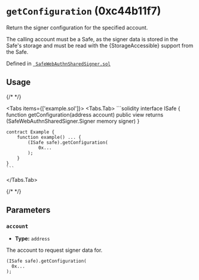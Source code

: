 

<LegacyCallout />

# `getConfiguration` (0xc44b11f7)



Return the signer configuration for the specified account.

The calling account must be a Safe, as the signer data is stored in the Safe's storage
and must be read with the \{StorageAccessible\} support from the Safe.




Defined in [` SafeWebAuthnSharedSigner.sol`](https://github.com/safe-global/safe-modules/tree/passkey/v0.2.1/modules/passkey/contracts/4337/SafeWebAuthnSharedSigner.sol#L89)


## Usage

{/* <!-- vale off --> */}

<Tabs items={['example.sol']}>
  <Tabs.Tab>
    ```solidity
    interface ISafe {
        function getConfiguration(address account) public view returns (SafeWebAuthnSharedSigner.Signer memory signer)
    }

    contract Example {
        function example() ... {
            (ISafe safe).getConfiguration(
                0x...
            );
        }
    }
    ```
  </Tabs.Tab>
</Tabs>

{/* <!-- vale on --> */}



## Parameters

### `account`

  - **Type:** `address`

  The account to request signer data for.

  ```solidity focus=2
  (ISafe safe).getConfiguration(
    0x...
  );
  ```





